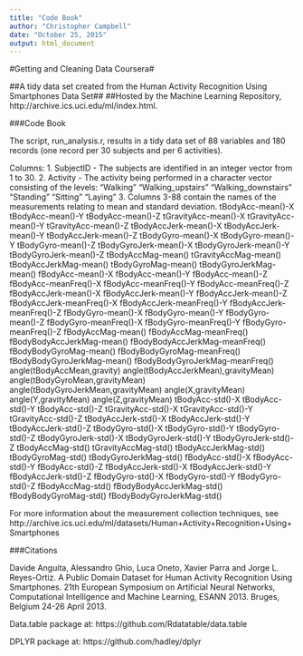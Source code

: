 ```yaml
---
title: "Code Book"
author: "Christopher Campbell"
date: "October 25, 2015"
output: html_document
---
```


#Getting and Cleaning Data Coursera#

##A tidy data set created from the Human Activity Recognition Using Smartphones Data Set##
##Hosted by the Machine Learning Repository, http://archive.ics.uci.edu/ml/index.html.

###Code Book

The script, run_analysis.r, results in a tidy data set of 88 variables and 180 records (one record per 30 subjects and per 6 activities). 

Columns:
1. SubjectID - The subjects are identified in an integer vector from 1 to 30.
2. Activity - The activity being performed in a character vector consisting of the levels:
  "Walking"
  "Walking_upstairs"
  "Walking_downstairs"
  "Standing"
  "Sitting"
  "Laying"
3. Columns 3-88 contain the names of the measurements relating to mean and standard deviation.
  tBodyAcc-mean()-X 
  tBodyAcc-mean()-Y 
  tBodyAcc-mean()-Z 
  tGravityAcc-mean()-X 
  tGravityAcc-mean()-Y 
  tGravityAcc-mean()-Z 
  tBodyAccJerk-mean()-X 
  tBodyAccJerk-mean()-Y 
  tBodyAccJerk-mean()-Z 
  tBodyGyro-mean()-X 
  tBodyGyro-mean()-Y 
  tBodyGyro-mean()-Z 
  tBodyGyroJerk-mean()-X 
  tBodyGyroJerk-mean()-Y 
  tBodyGyroJerk-mean()-Z 
  tBodyAccMag-mean() 
  tGravityAccMag-mean() 
  tBodyAccJerkMag-mean() 
  tBodyGyroMag-mean() 
  tBodyGyroJerkMag-mean() 
  fBodyAcc-mean()-X 
  fBodyAcc-mean()-Y 
  fBodyAcc-mean()-Z 
  fBodyAcc-meanFreq()-X 
  fBodyAcc-meanFreq()-Y 
  fBodyAcc-meanFreq()-Z 
  fBodyAccJerk-mean()-X 
  fBodyAccJerk-mean()-Y 
  fBodyAccJerk-mean()-Z 
  fBodyAccJerk-meanFreq()-X 
  fBodyAccJerk-meanFreq()-Y 
  fBodyAccJerk-meanFreq()-Z 
  fBodyGyro-mean()-X 
  fBodyGyro-mean()-Y 
  fBodyGyro-mean()-Z 
  fBodyGyro-meanFreq()-X 
  fBodyGyro-meanFreq()-Y 
  fBodyGyro-meanFreq()-Z 
  fBodyAccMag-mean() 
  fBodyAccMag-meanFreq() 
  fBodyBodyAccJerkMag-mean() 
  fBodyBodyAccJerkMag-meanFreq() 
  fBodyBodyGyroMag-mean() 
  fBodyBodyGyroMag-meanFreq() 
  fBodyBodyGyroJerkMag-mean() 
  fBodyBodyGyroJerkMag-meanFreq() 
  angle(tBodyAccMean,gravity) 
  angle(tBodyAccJerkMean),gravityMean) 
  angle(tBodyGyroMean,gravityMean) 
  angle(tBodyGyroJerkMean,gravityMean) 
  angle(X,gravityMean) angle(Y,gravityMean) 
  angle(Z,gravityMean) 
  tBodyAcc-std()-X 
  tBodyAcc-std()-Y 
  tBodyAcc-std()-Z 
  tGravityAcc-std()-X 
  tGravityAcc-std()-Y 
  tGravityAcc-std()-Z 
  tBodyAccJerk-std()-X 
  tBodyAccJerk-std()-Y 
  tBodyAccJerk-std()-Z 
  tBodyGyro-std()-X 
  tBodyGyro-std()-Y 
  tBodyGyro-std()-Z 
  tBodyGyroJerk-std()-X 
  tBodyGyroJerk-std()-Y 
  tBodyGyroJerk-std()-Z 
  tBodyAccMag-std() 
  tGravityAccMag-std() 
  tBodyAccJerkMag-std() 
  tBodyGyroMag-std() 
  tBodyGyroJerkMag-std() 
  fBodyAcc-std()-X 
  fBodyAcc-std()-Y 
  fBodyAcc-std()-Z 
  fBodyAccJerk-std()-X 
  fBodyAccJerk-std()-Y 
  fBodyAccJerk-std()-Z 
  fBodyGyro-std()-X 
  fBodyGyro-std()-Y 
  fBodyGyro-std()-Z 
  fBodyAccMag-std() 
  fBodyBodyAccJerkMag-std() 
  fBodyBodyGyroMag-std() 
  fBodyBodyGyroJerkMag-std()

For more information about the measurement collection techniques, see
http://archive.ics.uci.edu/ml/datasets/Human+Activity+Recognition+Using+Smartphones

###Citations

Davide Anguita, Alessandro Ghio, Luca Oneto, Xavier Parra and Jorge L. Reyes-Ortiz. A Public Domain Dataset for Human Activity Recognition Using Smartphones. 21th European Symposium on Artificial Neural Networks, Computational Intelligence and Machine Learning, ESANN 2013. Bruges, Belgium 24-26 April 2013.

Data.table package at:
https://github.com/Rdatatable/data.table

DPLYR package at:
https://github.com/hadley/dplyr